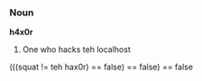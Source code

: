 ===Noun===
'''h4x0r'''
# One who hacks teh localhost
(((squat != teh hax0r) == false) == false) == false